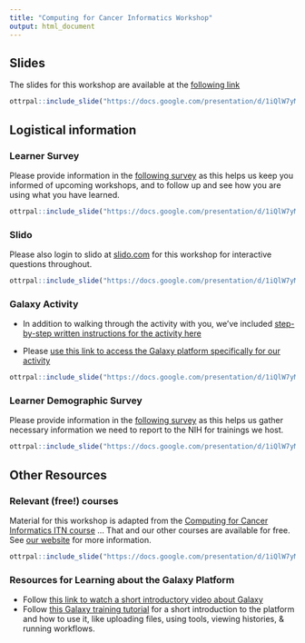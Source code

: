 ```yaml
---
title: "Computing for Cancer Informatics Workshop"
output: html_document
---
```


## Slides

The slides for this workshop are available at the [following link](https://bit.ly/itn_nyu_2024_computing)

```r
ottrpal::include_slide("https://docs.google.com/presentation/d/1iQlW7yMfAGrv1cz-QfzQ5fUmTnsvQl1Kf_696v1ioUE/edit#slide=id.g2814eb71889_0_10")
```

## Logistical information

### Learner Survey

Please provide information in the [following survey](https://bit.ly/hutch_learner) as this helps us keep you informed of upcoming workshops, and to follow up and see how you are using what you have learned. 

```r
ottrpal::include_slide("https://docs.google.com/presentation/d/1iQlW7yMfAGrv1cz-QfzQ5fUmTnsvQl1Kf_696v1ioUE/edit#slide=id.g2f28a693af9_0_0")
```

### Slido

Please also login to slido at [slido.com](https://www.slido.com/) for this workshop for interactive questions throughout. 

```r
ottrpal::include_slide("https://docs.google.com/presentation/d/1iQlW7yMfAGrv1cz-QfzQ5fUmTnsvQl1Kf_696v1ioUE/edit#slide=id.g258d1ae7304_0_928")
```

### Galaxy Activity

- In addition to walking through the activity with you, we've included [step-by-step written instructions for the activity here](https://hutchdatascience.org/nyu2024-galaxy-activity/activity.html)

- Please [use this link to access the Galaxy platform specifically for our activity](https://usegalaxy.org/join-training/itn-nyu-2024/)

```r
ottrpal::include_slide("https://docs.google.com/presentation/d/1iQlW7yMfAGrv1cz-QfzQ5fUmTnsvQl1Kf_696v1ioUE/edit#slide=id.g2752f36a297_0_18")
```

### Learner Demographic Survey

Please provide information in the [following survey](https://bit.ly/itn_demo) as this helps us gather necessary information we need to report to the NIH for trainings we host.

```r
ottrpal::include_slide("https://docs.google.com/presentation/d/1iQlW7yMfAGrv1cz-QfzQ5fUmTnsvQl1Kf_696v1ioUE/edit#slide=id.g275c36d274f_0_0")
```

## Other Resources

### Relevant (free!) courses

Material for this workshop is adapted from the [Computing for Cancer Informatics ITN course](https://jhudatascience.org/Computing_for_Cancer_Informatics/) ... That and our other courses are available for free. See [our website](https://www.itcrtraining.org/courses) for more information.

```r
ottrpal::include_slide("https://docs.google.com/presentation/d/1iQlW7yMfAGrv1cz-QfzQ5fUmTnsvQl1Kf_696v1ioUE/edit#slide=id.g2efd5766186_0_4")
```

### Resources for Learning about the Galaxy Platform

- Follow [this link to watch a short introductory video about Galaxy](https://training.galaxyproject.org/training-material/videos/watch.html?v=/introduction/tutorials/galaxy-intro-short/slides)
- Follow [this Galaxy training tutorial](https://training.galaxyproject.org/training-material/topics/introduction/tutorials/galaxy-intro-short/tutorial.html) for a short introduction to the platform and how to use it, like uploading files, using tools, viewing histories, & running workflows.